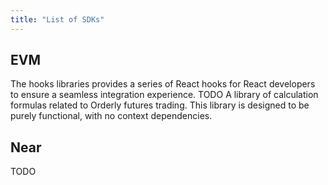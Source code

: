 ```yaml
---
title: "List of SDKs"
---
```


## EVM

<CardGroup cols={2}>
  <Card title="React Hooks SDK" icon="react" color="rgb(20, 158, 202)" href="/sdks/hooks/overview">
    The hooks libraries provides a series of React hooks for React developers to ensure a seamless
    integration experience.
  </Card>
  <Card title="Core SDK" icon="js" color="#f7e018" href="/sdks/core/overview">
    TODO
  </Card>
  <Card title="Perp SDK" icon="chart-line" href="/sdks/perp/overview">
    A library of calculation formulas related to Orderly futures trading. This library is designed
    to be purely functional, with no context dependencies.
  </Card>
</CardGroup>

## Near

<Card title="Near SDK" href="/sdks/near/overview">
  TODO
</Card>
